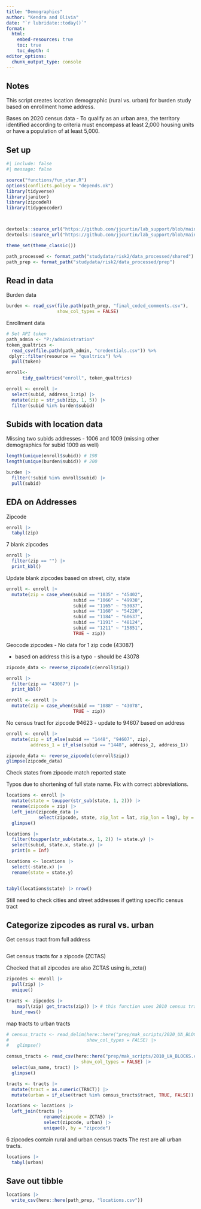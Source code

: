 ```yaml
---
title: "Demographics" 
author: "Kendra and Olivia"
date: "`r lubridate::today()`"
format: 
  html: 
    embed-resources: true
    toc: true 
    toc_depth: 4
editor_options: 
  chunk_output_type: console
---   
```


## Notes

This script creates location demographic (rural vs. urban) for burden study based on enrollment home address.   

Bases on 2020 census data - To qualify as an urban area, the territory identified according to criteria must encompass at least 2,000 housing units or have a population of at least 5,000.

## Set up
```r
#| include: false
#| message: false

source("functions/fun_star.R") 
options(conflicts.policy = "depends.ok")
library(tidyverse) 
library(janitor)
library(zipcodeR)
library(tidygeocoder)



devtools::source_url("https://github.com/jjcurtin/lab_support/blob/main/format_path.R?raw=true")
devtools::source_url("https://github.com/jjcurtin/lab_support/blob/main/print_kbl.R?raw=true")

theme_set(theme_classic())

path_processed <- format_path("studydata/risk2/data_processed/shared")
path_prep <- format_path("studydata/risk2/data_processed/prep")
```

## Read in data

Burden data
```r
burden <- read_csv(file.path(path_prep, "final_coded_comments.csv"),
                   show_col_types = FALSE)
```

Enrollment data
```r
# Set API token
path_admin <- "P:/administration"
token_qualtrics <-
  read_csv(file.path(path_admin, "credentials.csv")) %>%
 dplyr::filter(resource == "qualtrics") %>%
  pull(token)

enroll<- 
      tidy_qualtrics("enroll", token_qualtrics)

enroll <- enroll |> 
  select(subid, address_1:zip) |> 
  mutate(zip = str_sub(zip, 1, 5)) |> 
  filter(subid %in% burden$subid)
```

## Subids with location data

Missing two subids addresses - 1006 and 1009 (missing other demographics for subid 1009 as well)
```r
length(unique(enroll$subid)) # 198
length(unique(burden$subid)) # 200
```

```r
burden |> 
  filter(!subid %in% enroll$subid) |> 
  pull(subid)
```


## EDA on Addresses

Zipcode
```r
enroll |> 
  tabyl(zip)
```

7 blank zipcodes
```r
enroll |> 
  filter(zip == "") |> 
  print_kbl()
```

Update blank zipcodes based on street, city, state    
```r
enroll <- enroll |> 
  mutate(zip = case_when(subid == "1035" ~ "45402",
                         subid == "1066" ~ "49938",
                         subid == "1165" ~ "53037",
                         subid == "1168" ~ "54220",
                         subid == "1184" ~ "60637",
                         subid == "1191" ~ "48124",
                         subid == "1211" ~ "15851",
                         TRUE ~ zip))
```


Geocode zipcodes - No data for 1 zip code (43087)  

- based on address this is a typo - should be 43078
```r
zipcode_data <- reverse_zipcode(c(enroll$zip))

enroll |> 
  filter(zip == "43087") |> 
  print_kbl()

enroll <- enroll |> 
  mutate(zip = case_when(subid == "1088" ~ "43078",
                         TRUE ~ zip))
```

No census tract for zipcode 94623 - update to 94607 based on address
```r
enroll <- enroll |> 
  mutate(zip = if_else(subid == "1448", "94607", zip),
         address_1 = if_else(subid == "1448", address_2, address_1))
```


```r
zipcode_data <- reverse_zipcode(c(enroll$zip))
glimpse(zipcode_data)
```

Check states from zipcode match reported state  

Typos due to shortening of full state name. Fix with correct abbreviations.
```r
locations <- enroll |> 
  mutate(state = toupper(str_sub(state, 1, 2))) |> 
  rename(zipcode = zip) |> 
  left_join(zipcode_data |> 
            select(zipcode, state, zip_lat = lat, zip_lon = lng), by = "zipcode") |> 
  glimpse()

locations |> 
  filter(toupper(str_sub(state.x, 1, 2)) != state.y) |> 
  select(subid, state.x, state.y) |> 
  print(n = Inf)
```

```r
locations <- locations |> 
  select(-state.x) |> 
  rename(state = state.y)


tabyl(locations$state) |> nrow()
```

Still need to check cities and street addresses if getting specific census tract

## Categorize zipcodes as rural vs. urban

Get census tract from full address
```r

```


Get census tracts for a zipcode (ZCTAS)   

Checked that all zipcodes are also ZCTAS using is_zcta()
```r
zipcodes <- enroll |> 
  pull(zip) |> 
  unique()

tracts <- zipcodes |> 
    map(\(zip) get_tracts(zip)) |> # this function uses 2010 census tracts
  bind_rows()

```

map tracts to urban tracts  
```r
# census_tracts <- read_delim(here::here("prep/mak_scripts/2020_UA_BLOCKS.txt"), delim = "|", 
#                             show_col_types = FALSE) |> 
#   glimpse()

census_tracts <- read_csv(here::here("prep/mak_scripts/2010_UA_BLOCKS.csv"), 
                            show_col_types = FALSE) |> 
  select(ua_name, tract) |> 
  glimpse()

tracts <- tracts |>
  mutate(tract = as.numeric(TRACT)) |> 
  mutate(urban = if_else(tract %in% census_tracts$tract, TRUE, FALSE))
```


```r
locations <- locations |> 
  left_join(tracts |> 
              rename(zipcode = ZCTA5) |> 
              select(zipcode, urban) |> 
              unique(), by = "zipcode")
```

6 zipcodes contain rural and urban census tracts
The rest are all urban tracts. 

```r
locations |> 
  tabyl(urban)
```



## Save out tibble

```r
locations |> 
  write_csv(here::here(path_prep, "locations.csv"))
```




